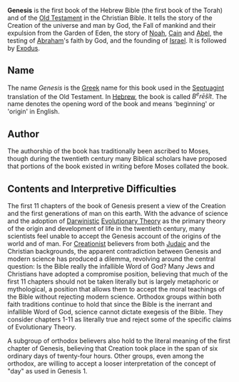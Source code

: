 {{subpages}}

{{dambigbox|text=for the British rock band, see [[Genesis (band)]].}}
'''Genesis''' is the first book of the Hebrew Bible (the first book of the Torah) and of the [[Old Testament]] in the Christian Bible. It tells the story of the Creation of the universe and man by God, the Fall of mankind and their expulsion from the Garden of Eden, the story of [[Noah]], [[Cain]] and [[Abel]], the testing of [[Abraham]]'s faith by God, and the founding of [[Israel]]. It is followed by [[Exodus]].

==Name==
The name ''Genesis'' is the [[Greek language|Greek]] name for this book used in the [[Septuagint]] translation of the Old Testament. In [[Hebrew language|Hebrew]], the book is called ''B<sup>e</sup>rēšît''. The name denotes the opening word of the book and means 'beginning' or 'origin' in English.

==Author==
The authorship of the book has traditionally been ascribed to Moses, though during the twentieth century many Biblical scholars have proposed that portions of the book existed in writing before Moses collated the book.

==Contents and Interpretive Difficulties==
The first 11 chapters of the book of Genesis present a view of the Creation and the first generations of man on this earth. With the advance of science and the adoption of [[Charles Darwin|Darwinistic]] [[Evolution|Evolutionary Theory]] as the primary theory of the origin and development of life in the twentieth century, many scientists feel unable to accept the Genesis account of the origins of the world and of man. For [[Creationist]] believers from both [[Judaism|Judaic]] and the Christian backgrounds, the apparent contradiction between Genesis and modern science has produced a dilemma, revolving around the central question: Is the Bible really the infallible Word of God? Many Jews and Christians have adopted a compromise position, believing that much of the first 11 chapters should not be taken literally but is largely metaphoric or mythological, a position that allows them to accept the moral teachings of the Bible without rejecting modern science. Orthodox groups within both faith traditions continue to hold that since the Bible is the inerrant and infallible Word of God, science cannot dictate exegesis of the Bible. They consider chapters 1-11 as literally true and reject some of the specific claims of Evolutionary Theory.

A subgroup of orthodox believers also hold to the literal meaning of the first chapter of Genesis, believing that Creation took place in the span of six ordinary days of twenty-four hours. Other groups, even among the orthodox, are willing to accept a looser interpretation of the concept of "day" as used in Genesis 1.